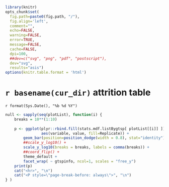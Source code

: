 ```r
library(knitr)
opts_chunk$set(
  fig.path=paste0(fig.path, "/"), 
  fig.align='left', 
  comment="",
  echo=FALSE, 
  warning=FALSE, 
  error=TRUE, 
  message=FALSE, 
  cache=FALSE, 
  dpi=100,
  ##dev=c("svg", "png", "pdf", "postscript"),
  dev="svg",
  results="asis")
options(knitr.table.format = 'html')
```

# `r basename(cur_dir)` attrition table
`r format(Sys.Date(), "%b %d %Y")`

```r
null <- sapply(seq(plotList), function(i) {
    breaks = 10**(1:10)
    
    p <- ggplot(plyr::rbind.fill(stats.mdf.listBygtsp[ plotList[[i]] ]), 
                aes(variable, value, fill=Replicate)) +
        geom_bar(position=position_dodge(width = 0.8), stat="identity") + 
        ##scale_y_log10() +
        scale_y_log10(breaks = breaks, labels = comma(breaks)) +
        ##coord_flip() +
        theme_default +
        facet_wrap( ~ gtspinfo, ncol=1, scales = "free_y")
    print(p)
    cat("<hr>", "\n")
    cat("<P style=\"page-break-before: always\">", "\n")
} )
```

